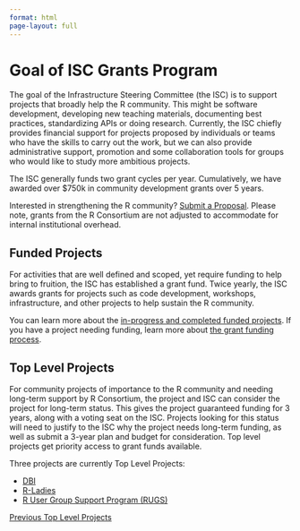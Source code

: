 ```yaml
---
format: html
page-layout: full
---
```



# Goal of ISC Grants Program

The goal of the Infrastructure Steering Committee (the ISC) is to support projects that broadly 
help the R community. This might be software development, developing new teaching materials, 
documenting best practices, standardizing APIs or doing research. Currently, the ISC chiefly 
provides financial support for projects proposed by individuals or teams who have the skills 
to carry out the work, but we can also provide administrative support, promotion and some 
collaboration tools for groups who would like to study more ambitious projects.


The ISC generally funds two grant cycles per year. Cumulatively, we have awarded over $750k in 
community development grants over 5 years. 

Interested in strengthening the R community? [Submit a Proposal](callforproposals.qmd). Please 
note, grants from the R Consortium are not adjusted to accommodate for internal institutional overhead.


## Funded Projects

For activities that are well defined and scoped, yet require funding to help bring to fruition, 
the ISC has established a grant fund. Twice yearly, the ISC awards grants for projects such as 
code development, workshops, infrastructure, and other projects to help sustain the R community.

You can learn more about the [in-progress and completed funded projects](funded-projects.qmd). 
If you have a project needing funding, learn more about [the grant funding process](callforproposals.qmd).

## Top Level Projects

For community projects of importance to the R community and needing long-term support by R Consortium, 
the project and ISC can consider the project for long-term status. This gives the project guaranteed 
funding for 3 years, along with a voting seat on the ISC. Projects looking for this status will need 
to justify to the ISC why the project needs long-term funding, as well as submit a 3-year plan and 
budget for consideration. Top level projects get priority access to grant funds available.

Three projects are currently Top Level Projects:

- [DBI](https://r-dbi.org/)
- [R-Ladies](https://rladies.org/)
- [R User Group Support Program (RUGS)](rugsprogram.qmd)

[Previous Top Level Projects](previous-top-level-projects.qmd)